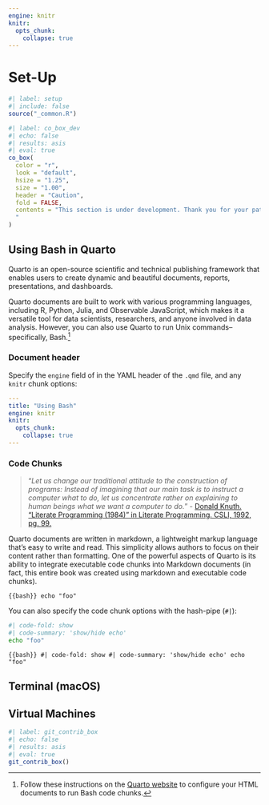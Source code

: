```yaml
---
engine: knitr
knitr:
  opts_chunk: 
    collapse: true
---
```


# Set-Up {.unnumbered}

```r
#| label: setup
#| include: false
source("_common.R")
```

```r
#| label: co_box_dev
#| echo: false
#| results: asis
#| eval: true
co_box(
  color = "r",
  look = "default", 
  hsize = "1.25", 
  size = "1.00", 
  header = "Caution", 
  fold = FALSE,
  contents = "This section is under development. Thank you for your patience.
  "
)
```

## Using Bash in Quarto 

Quarto is an open-source scientific and technical publishing framework that enables users to create dynamic and beautiful documents, reports, presentations, and dashboards. 

Quarto documents are built to work with various programming languages, including R, Python, Julia, and Observable JavaScript, which makes it a versatile tool for data scientists, researchers, and anyone involved in data analysis. However, you can also use Quarto to run Unix commands--specifically, Bash.[^quarto-bash] 

[^quarto-bash]: Follow these instructions on the [Quarto website](https://quarto.org/docs/computations/execution-options.html#shell-commands) to configure your HTML documents to run Bash code chunks. 

### Document header

Specify the `engine` field of in the YAML header of the `.qmd` file, and any `knitr` chunk options:

```yaml
---
title: "Using Bash"
engine: knitr
knitr:
  opts_chunk: 
    collapse: true
---
```

### Code Chunks

> "*Let us change our traditional attitude to the construction of programs: Instead of imagining that our main task is to instruct a computer what to do, let us concentrate rather on explaining to human beings what we want a computer to do.*" - [Donald Knuth. "Literate Programming (1984)" in Literate Programming. CSLI, 1992, pg. 99.](http://www.literateprogramming.com/index.html)

Quarto documents are written in markdown, a lightweight markup language that’s easy to write and read. This simplicity allows authors to focus on their content rather than formatting. One of the powerful aspects of Quarto is its ability to integrate executable code chunks into Markdown documents (in fact, this entire book was created using markdown and executable code chunks).

```{{bash}}
echo "foo" 
```

You can also specify the code chunk options with the hash-pipe (`#|`):

```bash
#| code-fold: show 
#| code-summary: 'show/hide echo'
echo "foo"
```

```{{bash}}
#| code-fold: show
#| code-summary: 'show/hide echo'
echo "foo" 
```



## Terminal (macOS)

## Virtual Machines

```r
#| label: git_contrib_box
#| echo: false
#| results: asis
#| eval: true
git_contrib_box()
```